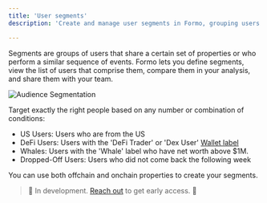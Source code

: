 ```yaml
---
title: 'User segments'
description: 'Create and manage user segments in Formo, grouping users based on demographics, behaviors, and wallet properties.'

---
```


Segments are groups of users that share a certain set of properties or who perform a similar sequence of events. 
Formo lets you define segments, view the list of users that comprise them, compare them in your analysis, and share them with your team.

<Frame caption="A segment is a group of users who share a property or set of properties.">
	<img src="/images/wallet-intelligence-segments.png" alt="Audience Segmentation" />
</Frame>

Target exactly the right people based on any number or combination of conditions:
- US Users: Users who are from the US
- DeFi Users: Users with the 'DeFi Trader' or 'Dex User' <a href="/features/wallet-intelligence/wallet-labels">Wallet label</a>
- Whales: Users with the 'Whale' label who have net worth above $1M.
- Dropped-Off Users: Users who did not come back the following week

You can use both offchain and onchain properties to create your segments.

> 🚧 In development. <a href="https://cal.com/formo/30min">Reach out</a> to get early access. 🚧
